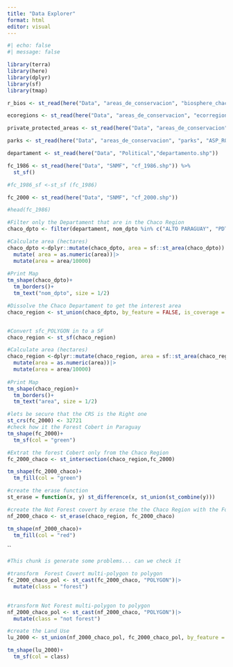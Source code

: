 ```yaml
---
title: "Data Explorer"
format: html
editor: visual
---
```


```r
#| echo: false
#| message: false

library(terra)
library(here)
library(dplyr)
library(sf)
library(tmap)
```

```r
r_bios <- st_read(here("Data", "areas_de_conservacion", "biosphere_chaco", "biosfera_chaco.shp"  ))

ecoregions <- st_read(here("Data", "areas_de_conservacion", "ecorregiones", "forest_statum", "ecoregiones_ROccidental.shp"))

private_protected_areas <- st_read(here("Data", "areas_de_conservacion", "areas_certificadas", "certificadas.shp"))

parks <- st_read(here("Data", "areas_de_conservacion", "parks", "ASP_RORI.shp"))

departament <- st_read(here("Data", "Political","departamento.shp"))

fc_1986 <- st_read(here("Data", "SNMF", "cf_1986.shp")) %>% 
  st_sf()

#fc_1986_sf <-st_sf (fc_1986)

fc_2000 <- st_read(here("Data", "SNMF", "cf_2000.shp"))

#head(fc_1986)
```

```r
#Filter only the Departament that are in the Chaco Region
chaco_dpto <- filter(departament, nom_dpto %in% c("ALTO PARAGUAY", "PDTE. HAYES", "BOQUERON"))

#Calculate area (hectares)
chaco_dpto <-dplyr::mutate(chaco_dpto, area = sf::st_area(chaco_dpto))|>
  mutate( area = as.numeric(area))|>
  mutate(area = area/10000)
  
#Print Map
tm_shape(chaco_dpto)+
  tm_borders()+
  tm_text("nom_dpto", size = 1/2)

```

```r
#Dissolve the Chaco Departament to get the interest area
chaco_region <- st_union(chaco_dpto, by_feature = FALSE, is_coverage = TRUE)|>st_make_valid()


#Convert sfc_POLYGON in to a SF
chaco_region <- st_sf(chaco_region)

#Calculate area (hectares)
chaco_region <-dplyr::mutate(chaco_region, area = sf::st_area(chaco_region))|>
  mutate(area = as.numeric(area))|>
  mutate(area = area/10000)
  
#Print Map
tm_shape(chaco_region)+
  tm_borders()+
  tm_text("area", size = 1/2)

```

```r
#lets be secure that the CRS is the Right one
st_crs(fc_2000) <- 32721
#check how it the Forest Cobert in Paraguay
tm_shape(fc_2000)+
  tm_sf(col = "green")

```

```r
#Extrat the forest Cobert only from the Chaco Region
fc_2000_chaco <- st_intersection(chaco_region,fc_2000)

tm_shape(fc_2000_chaco)+
  tm_fill(col = "green")
```

```r
#create the erase function
st_erase = function(x, y) st_difference(x, st_union(st_combine(y)))

#create the Not Forest covert by erase the the Chaco Region with the Forest Covert
nf_2000_chaco <- st_erase(chaco_region, fc_2000_chaco)

tm_shape(nf_2000_chaco)+
  tm_fill(col = "red")
```

``
```r
#This chunk is generate some problems... can we check it

#transform  Forest Covert multi-polygon to polygon
fc_2000_chaco_pol <- st_cast(fc_2000_chaco, "POLYGON")|>
  mutate(class = "forest")
 

#transform Not Forest multi-polygon to polygon
nf_2000_chaco_pol <- st_cast(nf_2000_chaco, "POLYGON")|>
  mutate(class = "not forest")

#create the Land Use 
lu_2000 <- st_union(nf_2000_chaco_pol, fc_2000_chaco_pol, by_feature = TRUE, is_coverage = TRUE)

tm_shape(lu_2000)+
  tm_sf(col = class)

```